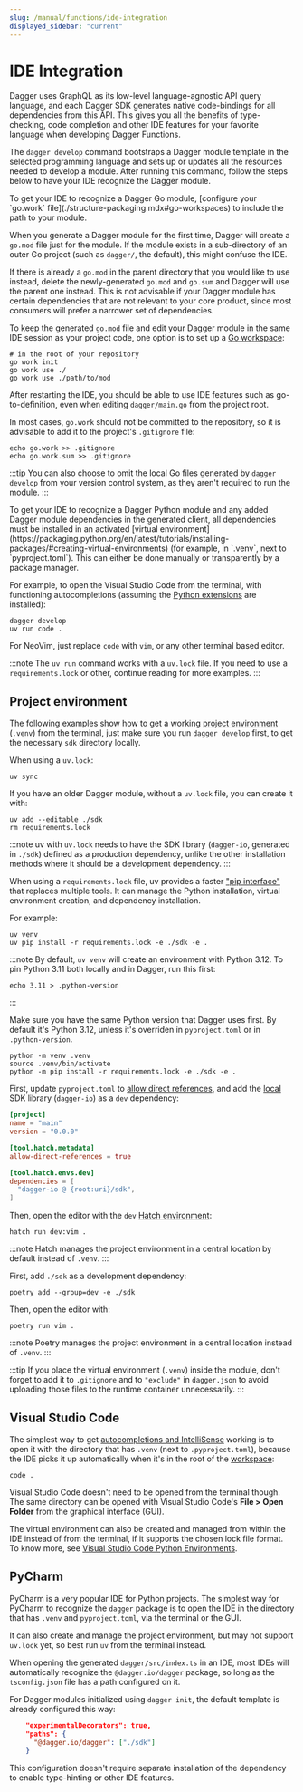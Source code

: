 ```yaml
---
slug: /manual/functions/ide-integration
displayed_sidebar: "current"
---
```


# IDE Integration

Dagger uses GraphQL as its low-level language-agnostic API query language, and each Dagger SDK generates native code-bindings for all dependencies from this API. This gives you all the benefits of type-checking, code completion and other IDE features for your favorite language when developing Dagger Functions.

The `dagger develop` command bootstraps a Dagger module template in the selected programming language and sets up or updates all the resources needed to develop a module. After running this command, follow the steps below to have your IDE recognize the Dagger module.

<Tabs groupId="language">
<TabItem value="Go">
To get your IDE to recognize a Dagger Go module, [configure your `go.work` file](./structure-packaging.mdx#go-workspaces) to include the path to your module.

When you generate a Dagger module for the first time, Dagger will create a `go.mod` file just for the module. If the module exists in a sub-directory of an outer Go project (such as `dagger/`, the default), this might confuse the IDE.

If there is already a `go.mod` in the parent directory that you would like to use instead, delete the newly-generated `go.mod` and `go.sum` and Dagger will use the parent one instead. This is not advisable if your Dagger module has certain dependencies that are not relevant to your core product, since most consumers will prefer a narrower set of dependencies.

To keep the generated `go.mod` file and edit your Dagger module in the same IDE session as your project code, one option is to set up a [Go workspace](https://go.dev/doc/tutorial/workspaces):

```shell
# in the root of your repository
go work init
go work use ./
go work use ./path/to/mod
```

After restarting the IDE, you should be able to use IDE features such as go-to-definition, even when editing `dagger/main.go` from the project root.

In most cases, `go.work` should not be committed to the repository, so it is advisable to add it to the project's `.gitignore` file:

```shell
echo go.work >> .gitignore
echo go.work.sum >> .gitignore
```

:::tip
You can also choose to omit the local Go files generated by `dagger develop` from your version control system, as they aren't required to run the module.
:::
</TabItem>

<TabItem value="Python">
To get your IDE to recognize a Dagger Python module and any added Dagger module dependencies in the generated client, all dependencies must be installed in an activated [virtual environment](https://packaging.python.org/en/latest/tutorials/installing-packages/#creating-virtual-environments) (for example, in `.venv`, next to `pyproject.toml`). This can either be done manually or transparently by a package manager.

For example, to open the Visual Studio Code from the terminal, with functioning autocompletions (assuming the [Python extensions](https://github.com/microsoft/vscode-python) are installed):

```shell
dagger develop
uv run code .
```

For NeoVim, just replace `code` with `vim`, or any other terminal based editor.

:::note
The `uv run` command works with a `uv.lock` file. If you need to use a `requirements.lock` or other, continue reading for more examples.
:::

## Project environment

The following examples show how to get a working [project environment](https://docs.astral.sh/uv/concepts/projects/#project-environments) (`.venv`) from the terminal, just make sure you run `dagger develop` first, to get the necessary `sdk` directory locally.

<Tabs groupId="pytools">
<TabItem value="uv">

When using a `uv.lock`:

```shell
uv sync
```

If you have an older Dagger module, without a `uv.lock` file, you can create it with:

```shell
uv add --editable ./sdk
rm requirements.lock
````

:::note
uv with `uv.lock` needs to have the SDK library (`dagger-io`, generated in `./sdk`) defined as a production dependency, unlike the other installation methods where it should be a development dependency.
:::

</TabItem>
<TabItem value="uv pip">

When using a `requirements.lock` file, uv provides a faster ["pip interface"](https://docs.astral.sh/uv/pip/) that replaces multiple tools. It can manage the Python installation, virtual environment creation, and dependency installation.

For example:

```shell
uv venv
uv pip install -r requirements.lock -e ./sdk -e .
```

:::note
By default, `uv venv` will create an environment with Python 3.12. To pin Python 3.11 both locally and in Dagger, run this first:

```shell
echo 3.11 > .python-version
```

:::

</TabItem>
<TabItem value="pip">

Make sure you have the same Python version that Dagger uses first. By default it's Python 3.12, unless it's overriden in `pyproject.toml` or in `.python-version`.

```shell
python -m venv .venv
source .venv/bin/activate
python -m pip install -r requirements.lock -e ./sdk -e .
```

</TabItem>
<TabItem value="hatch">

First, update `pyproject.toml` to [allow direct references](https://hatch.pypa.io/latest/config/metadata/#allowing-direct-references), and add the [local](https://hatch.pypa.io/latest/config/dependency/#local) SDK library (`dagger-io`) as a  `dev` dependency:

```toml
[project]
name = "main"
version = "0.0.0"

[tool.hatch.metadata]
allow-direct-references = true

[tool.hatch.envs.dev]
dependencies = [
  "dagger-io @ {root:uri}/sdk",
]
```

Then, open the editor with the `dev` [Hatch environment](https://hatch.pypa.io/latest/config/environment/overview/):

```shell
hatch run dev:vim .
```

:::note
Hatch manages the project environment in a central location by default instead of `.venv`.
:::

</TabItem>
<TabItem value="poetry">

First, add `./sdk` as a development dependency:

```shell
poetry add --group=dev -e ./sdk
```

Then, open the editor with:

```shell
poetry run vim .
```

:::note
Poetry manages the project environment in a central location instead of `.venv`.
:::

</TabItem>
</Tabs>

:::tip
If you place the virtual environment (`.venv`) inside the module, don't forget to add it to `.gitignore` and to `"exclude"` in `dagger.json` to avoid uploading those files to the runtime container unnecessarily.
:::

## Visual Studio Code

The simplest way to get [autocompletions and IntelliSense](https://code.visualstudio.com/docs/python/editing#_autocomplete-and-intellisense) working is to open it with the directory that has `.venv` (next to `.pyproject.toml`), because the IDE picks it up automatically when it's in the root of the [workspace](https://code.visualstudio.com/docs/python/python-tutorial#_start-vs-code-in-a-workspace-folder):

```shell
code .
```

Visual Studio Code doesn't need to be opened from the terminal though. The same directory can be opened with Visual Studio Code's **File > Open Folder** from the graphical interface (GUI).

The virtual environment can also be created and managed from within the IDE instead of from the terminal, if it supports the chosen lock file format. To know more, see [Visual Studio Code Python Environments](https://code.visualstudio.com/docs/python/environments).

## PyCharm

PyCharm is a very popular IDE for Python projects. The simplest way for PyCharm to recognize the `dagger` package is to open the IDE in the directory that has `.venv` and `pyproject.toml`, via the terminal or the GUI.

It can also create and manage the project environment, but may not support `uv.lock` yet, so best run `uv` from the terminal instead.

</TabItem>
<TabItem value="TypeScript">

When opening the generated `dagger/src/index.ts` in an IDE, most IDEs will automatically recognize the `@dagger.io/dagger` package, so long as the `tsconfig.json` file has a path configured on it.

For Dagger modules initialized using `dagger init`, the default template is already configured this way:

```json
    "experimentalDecorators": true,
    "paths": {
      "@dagger.io/dagger": ["./sdk"]
    }
```

This configuration doesn't require separate installation of the dependency to enable type-hinting or other IDE features.

</TabItem>
</Tabs>
